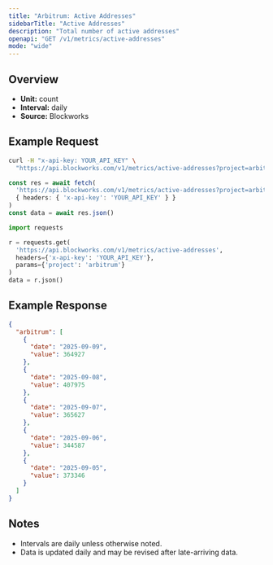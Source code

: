 ```yaml
---
title: "Arbitrum: Active Addresses"
sidebarTitle: "Active Addresses"
description: "Total number of active addresses"
openapi: "GET /v1/metrics/active-addresses"
mode: "wide"
---
```


## Overview

- **Unit:** count
- **Interval:** daily
- **Source:** Blockworks

## Example Request

<CodeGroup>

```bash cURL
curl -H "x-api-key: YOUR_API_KEY" \
  "https://api.blockworks.com/v1/metrics/active-addresses?project=arbitrum"
```

```typescript TypeScript
const res = await fetch(
  'https://api.blockworks.com/v1/metrics/active-addresses?project=arbitrum',
  { headers: { 'x-api-key': 'YOUR_API_KEY' } }
)
const data = await res.json()
```

```python Python
import requests

r = requests.get(
  'https://api.blockworks.com/v1/metrics/active-addresses',
  headers={'x-api-key': 'YOUR_API_KEY'},
  params={'project': 'arbitrum'}
)
data = r.json()
```

</CodeGroup>

## Example Response

```json
{
  "arbitrum": [
    {
      "date": "2025-09-09",
      "value": 364927
    },
    {
      "date": "2025-09-08",
      "value": 407975
    },
    {
      "date": "2025-09-07",
      "value": 365627
    },
    {
      "date": "2025-09-06",
      "value": 344587
    },
    {
      "date": "2025-09-05",
      "value": 373346
    }
  ]
}
```

## Notes
- Intervals are daily unless otherwise noted.
- Data is updated daily and may be revised after late-arriving data.
